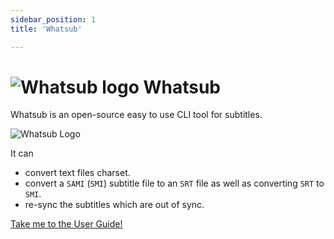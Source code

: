 ```yaml
---
sidebar_position: 1
title: 'Whatsub'

---
```


# ![Whatsub logo](/img/whatsub-logo-64x64.png) Whatsub


Whatsub is an open-source easy to use CLI tool for subtitles.

![Whatsub Logo](/img/poster.png)

It can
* convert text files charset.
* convert a `SAMI` (`SMI`) subtitle file to an `SRT` file as well as converting `SRT` to `SMI`.
* re-sync the subtitles which are out of sync.

[<Highlight color="#1877F2">Take me to the User Guide!</Highlight>](whatsub/get-whatsub.mdx)
